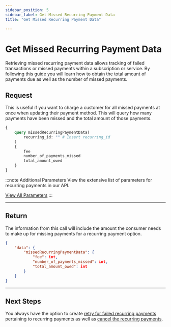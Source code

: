 ```yaml
---
sidebar_position: 5
sidebar_label: Get Missed Recurring Payment Data
title: "Get Missed Recurring Payment Data"

---
```



# Get Missed Recurring Payment Data
Retrieving missed recurring payment data allows tracking of failed transactions or missed payments within a subscription or service. By following this guide you will learn how to obtain the total amount of payments due as well as the number of missed payments.


## Request
This is useful if you want to charge a customer for all missed payments at once when updating their payment method. This will query how many payments have been missed and the total amount of those payments.

```graphql title="GraphQL"
{
    query missedRecurringPaymentData(
        recurring_id: "" # Insert recurring_id
    ) 
    {
        fee
        number_of_payments_missed
        total_amount_owed
    }
}
```

:::note  Additional Parameters
View the extensive list of parameters for recurring payments in our API.

<a href= "../../api/recurring#get-missed-recurring-payment-data" class="button button--primary button--md">View All Parameters</a>
:::


***

## Return
The information from this call will include the amount the consumer needs to make up for missing payments for a recurring payment option.

```JSON title="JSON"
{
    "data": {
        "missedRecurringPaymentData": {
            "fee": int,
            "number_of_payments_missed": int,
            "total_amount_owed": int
        }
    }
}

```
***

## Next Steps
You always have the option to create [retry for failed recurring payments](retry_failed_recurring_payments.mdx) pertaining to recurring payments as well as [cancel the recurring payments](cancel_recurring_payments.mdx).

